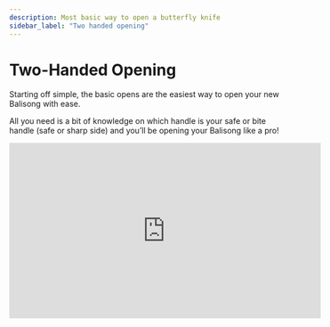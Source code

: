 ```yaml
---
description: Most basic way to open a butterfly knife
sidebar_label: "Two handed opening"
---
```


# Two-Handed Opening

Starting off simple, the basic opens are the easiest way to open your new Balisong with ease.

All you need is a bit of knowledge on which handle is your safe or bite handle (safe or sharp side) and you’ll be opening your Balisong like a pro!

<iframe
    width="560"
    height="315"
    src="https://www.youtube.com/embed/bqEsxxeZGMY"
    title="YouTube video player"
    frameborder="0"
    allow="accelerometer; autoplay; clipboard-write; encrypted-media; gyroscope; picture-in-picture"
    allowfullscreen
></iframe>
